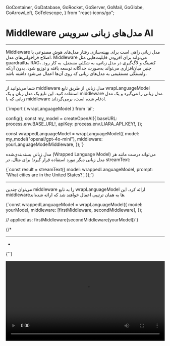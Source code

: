   GoContainer,
  GoDatabase,
  GoRocket,
  GoServer,
  GoMail,
  GoGlobe,
  GoArrowLeft,
  GoTelescope,
} from "react-icons/go";


<Layout>
<Head>
<title>مستندات Middleware مدل در سرویس هوش مصنوعی - لیارا</title>
<meta property="og:title" content="مستندات خدمات رایانش ابری لیارا" />
<meta property="og:description" content="مستندات مربوط به کار با Middleware مدل زبانی در سرویس هوش مصنوعی لیارا"  />
</Head>


# Middleware مدل‌های زبانی سرویس AI
<hr className="mb-2" />

Middleware مدل زبانی راهی است برای بهینه‌سازی رفتار مدل‌های هوش مصنوعی با 
اصلاح فراخوانی‌های مدل. 
Middleware می‌تواند برای افزودن قابلیت‌هایی مثل guardrailها، RAG، کشینگ و لاگ‌گیری در مدل زبانی، به شکلی مستقل، به کار رود. 
چنین میان‌افزاری می‌تواند به‌صورت جداگانه توسعه یافته و توزیع شود، بدون آن‌که وابستگی مستقیمی به مدل‌های زبانی که روی آن‌ها اعمال می‌شود داشته باشد.

<hr className="mb-2" />
<Section id='' title='استفاده از middleware مدل زبانی' />

شما می‌توانید از middleware مدل زبانی از طریق تابع <Important>wrapLanguageModel</Important> استفاده کنید. 
این تابع یک مدل زبان و یک middleware مدل زبانی را می‌گیرد و یک مدل زبانی که با middleware ادغام شده است، برمی‌گرداند.

<div className="h-2" />
<div dir='ltr'>
    <Highlight className="js">
        {`import { wrapLanguageModel } from 'ai';

config();
const my_model = createOpenAI({
  baseURL: process.env.BASE_URL!,
  apiKey: process.env.LIARA_API_KEY!,
});

const wrappedLanguageModel = wrapLanguageModel({
  model: my_model("openai/gpt-4o-mini"),
  middleware: yourLanguageModelMiddleware,
});`}
    </Highlight>
</div>
<div className="h-2" />

مدل زبانیِ بسته‌بندی‌شده (Wrapped Language Model) می‌تواند درست مانند هر مدل زبانی دیگر مورد استفاده قرار گیرد؛ برای مثال، در <Important>streamText</Important>:

<div className="h-2" />
<div dir='ltr'>
    <Highlight className="js">
        {`const result = streamText({
  model: wrappedLanguageModel,
  prompt: 'What cities are in the United States?',
});`}
    </Highlight>
</div>
<hr className="mb-2" />
<Section id='multiple-middlewares' title='middlewareهای متعدد' />

می‌توان چندین  middleware را به تابع <Important>wrapLanguageModel</Important> ارائه کرد. این  middlewareها به همان ترتیبی اعمال خواهند شد که ارائه شده‌اند.

<div className="h-2" />
<div dir='ltr'>
    <Highlight className="js">
        {`const wrappedLanguageModel = wrapLanguageModel({
  model: yourModel,
  middleware: [firstMiddleware, secondMiddleware],
});

// applied as: firstMiddleware(secondMiddleware(yourModel))`}
    </Highlight>
</div>
<div className="h-2" />

{/* 
<Important>
</Important>
<hr className="mb-2" />
<Section id='' title='' />
<div className="h-2" />
<ul>
<li></li>
</ul>
<div className="h-2" />
<div dir='ltr'>
    <Highlight className="js">
        {``}
    </Highlight>
</div>
<div className="h-2" />

<div className="h-2" />  
<img src="https://media.liara.ir/" alt=""/>
<div className="h-2" />  


<video
  src="https://media.liara.ir/"
  controls="controls"
  className="block w-full"
  width="100%"
/> */}

</Layout>